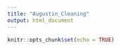 ```yaml
---
title: "Augustin_Cleaning"
output: html_document
---
```


```r
knitr::opts_chunk$set(echo = TRUE)
```

